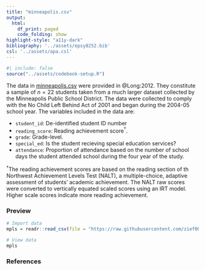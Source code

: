 ```yaml
---
title: "minneapolis.csv"
output: 
  html:
    df_print: paged
    code_folding: show
highlight-style: "a11y-dark"
bibliography: '../assets/epsy8252.bib'
csl: '../assets/apa.csl'
---
```



```r
#| include: false
source("../assets/codebook-setup.R")
```

The data in [minneapolis.csv](https://raw.githubusercontent.com/zief0002/fluffy-ants/main/data/minneapolis.csv) were provided in @Long:2012. They constitute a sample of $n=22$ students taken from a much larger dataset collected by the Minneapolis Public School District. The data were collected to comply with the No Child Left Behind Act of 2001 and began during the 2004-05 school year. The variables included in the data are:

- `student_id`: De-identified student ID number
- `reading_score`: Reading achievement score$^\dagger$. 
- `grade`: Grade-level.
- `special_ed`: Is the student recieving special education services?
- `attendance`: Proportion of attendance based on the number of school days the student attended school during the four year of the study.


$^\dagger$The reading achievement scores are based on the reading section of th Northwest Achievement Levels Test (NALT), a multiple-choice, adaptive assessment of students' academic achievement. The NALT raw scores were converted to vertically equated scaled scores using an IRT model. Higher scale scores indicate more reading achievement.


### Preview

```r
# Import data
mpls = readr::read_csv(file = "https://raw.githubusercontent.com/zief0002/fluffy-ants/main/data/minneapolis.csv")

# View data
mpls
```


### References




